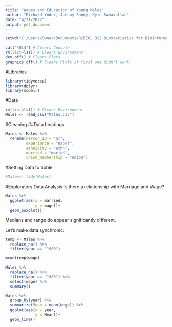 ---
title: "Wages and Education of Young Males"
author: "Richard Yoder, Johnny Sandy, Kyle Sanavullah"
date: "4/21/2022"
output: pdf_document
---
```{r, message=FALSE}
setwd("C:/Users/Owner/Documents/R/BIOL 312 Biostatistics for Bioinformatics/Final Project")

cat("\014") # Clears Console
rm(list=ls()) # Clears Environment
dev.off() # Clears Plots
graphics.off() # Clears Plots if first one didn't work.
```

#Libraries
```{r, message=FALSE}
library(tidyverse)
library(dplyr)
library(modelr)
```

#Data
```{r, message=FALSE}
rm(list=ls()) # Clears Environment
Males <- read_csv("Males.csv")
```

#Cleaning
##Data headings
```{r}
Males <- Males %>% 
  rename(Person_ID = "nr",
         experience = "exper",
         ethnicity = "ethn",
         married = "maried",
         union_membership = "union")
```

#Setting Data to tibble
```{r}
#Males<- tidy(Males)
```

#Exploratory Data Analysis
Is there a relationship with Marriage and Wage?
```{r}
Males %>% 
  ggplot(aes(x = married,
             y = wage))+
  geom_boxplot()
```
Medians and range do appear significantly different.

Let's make data synchronic:
```{r}
temp <- Males %>%
  replace_na() %>%
  filter(year == "1980")

mean(temp$wage)

Males %>% 
  replace_na() %>% 
  filter(year == "1980") %>% 
  select(wage) %>% 
  summary()
```

```{r}
Males %>% 
  group_by(year) %>% 
  summarize(Mean = mean(wage)) %>% 
  ggplot(aes(x = year,
             y = Mean))+
  geom_line()
```


